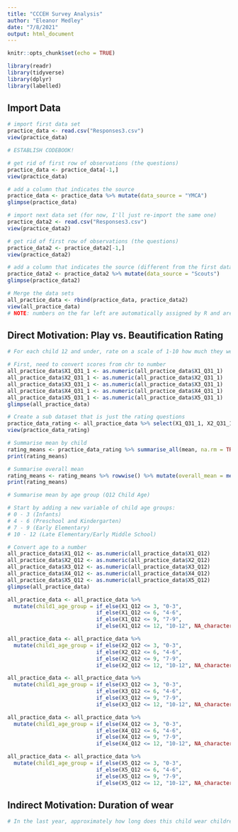 ```yaml
---
title: "CCCEH Survey Analysis"
author: "Eleanor Medley"
date: "7/8/2021"
output: html_document
---
```


```r
knitr::opts_chunk$set(echo = TRUE)
```

```r
library(readr)
library(tidyverse)
library(dplyr)
library(labelled)

```

## Import Data
```r
# import first data set
practice_data <- read.csv("Responses3.csv")
view(practice_data)

# ESTABLISH CODEBOOK!

# get rid of first row of observations (the questions)
practice_data <- practice_data[-1,]
view(practice_data)

# add a column that indicates the source
practice_data <- practice_data %>% mutate(data_source = "YMCA")
glimpse(practice_data)

# import next data set (for now, I'll just re-import the same one)
practice_data2 <- read.csv("Responses3.csv")
view(practice_data2)

# get rid of first row of observations (the questions)
practice_data2 <- practice_data2[-1,]
view(practice_data2)

# add a column that indicates the source (different from the first data set)
practice_data2 <- practice_data2 %>% mutate(data_source = "Scouts")
glimpse(practice_data2)

# Merge the data sets
all_practice_data <- rbind(practice_data, practice_data2)
view(all_practice_data)
# NOTE: numbers on the far left are automatically assigned by R and are weird

```

## Direct Motivation: Play vs. Beautification Rating 
```r

# For each child 12 and under, rate on a scale of 1-10 how much they wear children's makeup and body products as play versus for beautification?

# First, need to convert scores from chr to number
all_practice_data$X1_Q31_1 <- as.numeric(all_practice_data$X1_Q31_1)
all_practice_data$X2_Q31_1 <- as.numeric(all_practice_data$X2_Q31_1)
all_practice_data$X3_Q31_1 <- as.numeric(all_practice_data$X3_Q31_1)
all_practice_data$X4_Q31_1 <- as.numeric(all_practice_data$X4_Q31_1)
all_practice_data$X5_Q31_1 <- as.numeric(all_practice_data$X5_Q31_1)
glimpse(all_practice_data)

# Create a sub dataset that is just the rating questions
practice_data_rating <- all_practice_data %>% select(X1_Q31_1, X2_Q31_1, X3_Q31_1, X4_Q31_1, X5_Q31_1)
view(practice_data_rating)

# Summarise mean by child
rating_means <- practice_data_rating %>% summarise_all(mean, na.rm = TRUE)
print(rating_means)

# Summarise overall mean
rating_means <- rating_means %>% rowwise() %>% mutate(overall_mean = mean(c(X1_Q31_1, X2_Q31_1, X3_Q31_1, X4_Q31_1, X5_Q31_1)))
print(rating_means)

# Summarise mean by age group (Q12 Child Age)

# Start by adding a new variable of child age groups:
# 0 - 3 (Infants)
# 4 - 6 (Preschool and Kindergarten)
# 7 - 9 (Early Elementary)
# 10 - 12 (Late Elementary/Early Middle School)

# Convert age to a number
all_practice_data$X1_Q12 <- as.numeric(all_practice_data$X1_Q12)
all_practice_data$X2_Q12 <- as.numeric(all_practice_data$X2_Q12)
all_practice_data$X3_Q12 <- as.numeric(all_practice_data$X3_Q12)
all_practice_data$X4_Q12 <- as.numeric(all_practice_data$X4_Q12)
all_practice_data$X5_Q12 <- as.numeric(all_practice_data$X5_Q12)
glimpse(all_practice_data)

all_practice_data <- all_practice_data %>% 
  mutate(child1_age_group = if_else(X1_Q12 <= 3, "0-3", 
                            if_else(X1_Q12 <= 6, "4-6", 
                            if_else(X1_Q12 <= 9, "7-9",
                            if_else(X1_Q12 <= 12, "10-12", NA_character_)))))

all_practice_data <- all_practice_data %>% 
  mutate(child1_age_group = if_else(X2_Q12 <= 3, "0-3", 
                            if_else(X2_Q12 <= 6, "4-6", 
                            if_else(X2_Q12 <= 9, "7-9",
                            if_else(X2_Q12 <= 12, "10-12", NA_character_)))))

all_practice_data <- all_practice_data %>% 
  mutate(child1_age_group = if_else(X3_Q12 <= 3, "0-3", 
                            if_else(X3_Q12 <= 6, "4-6", 
                            if_else(X3_Q12 <= 9, "7-9",
                            if_else(X3_Q12 <= 12, "10-12", NA_character_)))))

all_practice_data <- all_practice_data %>% 
  mutate(child1_age_group = if_else(X4_Q12 <= 3, "0-3", 
                            if_else(X4_Q12 <= 6, "4-6", 
                            if_else(X4_Q12 <= 9, "7-9",
                            if_else(X4_Q12 <= 12, "10-12", NA_character_)))))

all_practice_data <- all_practice_data %>% 
  mutate(child1_age_group = if_else(X5_Q12 <= 3, "0-3", 
                            if_else(X5_Q12 <= 6, "4-6", 
                            if_else(X5_Q12 <= 9, "7-9",
                            if_else(X5_Q12 <= 12, "10-12", NA_character_)))))
```

## Indirect Motivation: Duration of wear
```r

# In the last year, approximately how long does this child wear children's makeup and body products for when they use them?

```




